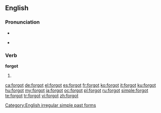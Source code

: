 ==English==

===Pronunciation===
* {{IPA|/ˈfoɻɡɒt/}}
* {{audio|en-us-forgot.ogg|Audio (US)}}
*: {{rhymes|ɒt}}

===Verb===
'''forgot'''

# {{simple past of|[[forget]]}}

[[Category:English irregular simple past forms]]

[[ca:forgot]]
[[de:forgot]]
[[el:forgot]]
[[es:forgot]]
[[fr:forgot]]
[[ko:forgot]]
[[it:forgot]]
[[ku:forgot]]
[[hu:forgot]]
[[my:forgot]]
[[ja:forgot]]
[[oc:forgot]]
[[pl:forgot]]
[[ru:forgot]]
[[simple:forgot]]
[[te:forgot]]
[[tr:forgot]]
[[vi:forgot]]
[[zh:forgot]]